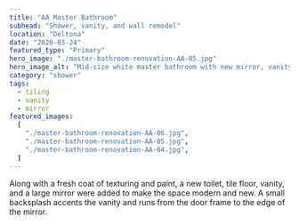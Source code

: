 ```yaml
---
title: "AA Master Bathroom"
subhead: "Shower, vanity, and wall remodel"
location: "Deltona"
date: "2020-03-24"
featured_type: "Primary"
hero_image: "./master-bathroom-renovation-AA-05.jpg"
hero_image_alt: "Mid-size white master bathroom with new mirror, vanity, and paint."
category: "shower"
tags:
  - tiling
  - vanity
  - mirror
featured_images:
  [
    "./master-bathroom-renovation-AA-06.jpg",
    "./master-bathroom-renovation-AA-05.jpg",
    "./master-bathroom-renovation-AA-04.jpg",
  ]
---
```


Along with a fresh coat of texturing and paint, a new toilet, tile floor, vanity, and a large mirror were added to make the space modern and new. A small backsplash accents the vanity and runs from the door frame to the edge of the mirror.
